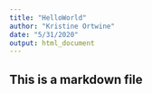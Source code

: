 ---
title: "HelloWorld"
author: "Kristine Ortwine"
date: "5/31/2020"
output: html_document
---

## This is a markdown file


